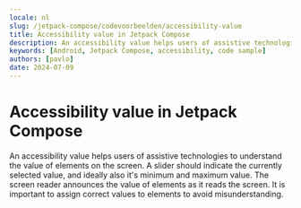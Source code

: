 ```yaml
---
locale: nl
slug: /jetpack-compose/codevoorbeelden/accessibility-value
title: Accessibility value in Jetpack Compose
description: An accessibility value helps users of assistive technologies to understand the value of elements on the screen.
keywords: [Android, Jetpack Compose, accessibility, code sample]
authors: [pavlo]
date: 2024-07-09
---
```


# Accessibility value in Jetpack Compose

An accessibility value helps users of assistive technologies to understand the value of elements on the screen. A slider should indicate the currently selected value, and ideally also it's minimum and maximum value. The screen reader announces the value of elements as it reads the screen. It is important to assign correct values to elements to avoid misunderstanding.

<CodeSample id="accessibility-value" platform="jetpack-compose" locale="nl"/>
